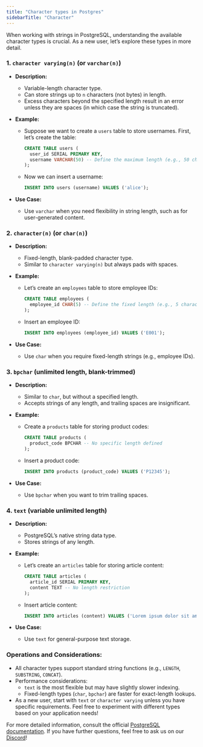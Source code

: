 ```yaml
---
title: "Character types in Postgres"
sidebarTitle: "Character"
---
```


When working with strings in PostgreSQL, understanding the available character types is crucial. As a new user, let’s explore these types in more detail.

### 1. `character varying(n)` (or `varchar(n)`)

- **Description:**
  - Variable-length character type.
  - Can store strings up to `n` characters (not bytes) in length.
  - Excess characters beyond the specified length result in an error unless they are spaces (in which case the string is truncated).
- **Example:**

  - Suppose we want to create a `users` table to store usernames. First, let’s create the table:

    ```sql
    CREATE TABLE users (
      user_id SERIAL PRIMARY KEY,
      username VARCHAR(50) -- Define the maximum length (e.g., 50 characters)
    );

    ```

  - Now we can insert a username:

    ```sql
    INSERT INTO users (username) VALUES ('alice');

    ```

- **Use Case:**
  - Use `varchar` when you need flexibility in string length, such as for user-generated content.

### 2. `character(n)` (or `char(n)`)

- **Description:**
  - Fixed-length, blank-padded character type.
  - Similar to `character varying(n)` but always pads with spaces.
- **Example:**

  - Let’s create an `employees` table to store employee IDs:

    ```sql
    CREATE TABLE employees (
      employee_id CHAR(5) -- Define the fixed length (e.g., 5 characters)
    );

    ```

  - Insert an employee ID:

    ```sql
    INSERT INTO employees (employee_id) VALUES ('E001');

    ```

- **Use Case:**
  - Use `char` when you require fixed-length strings (e.g., employee IDs).

### 3. `bpchar` (unlimited length, blank-trimmed)

- **Description:**
  - Similar to `char`, but without a specified length.
  - Accepts strings of any length, and trailing spaces are insignificant.
- **Example:**

  - Create a `products` table for storing product codes:

    ```sql
    CREATE TABLE products (
      product_code BPCHAR -- No specific length defined
    );

    ```

  - Insert a product code:

    ```sql
    INSERT INTO products (product_code) VALUES ('P12345');

    ```

- **Use Case:**
  - Use `bpchar` when you want to trim trailing spaces.

### 4. `text` (variable unlimited length)

- **Description:**
  - PostgreSQL’s native string data type.
  - Stores strings of any length.
- **Example:**

  - Let’s create an `articles` table for storing article content:

    ```sql
    CREATE TABLE articles (
      article_id SERIAL PRIMARY KEY,
      content TEXT -- No length restriction
    );

    ```

  - Insert article content:

    ```sql
    INSERT INTO articles (content) VALUES ('Lorem ipsum dolor sit amet...');

    ```

- **Use Case:**
  - Use `text` for general-purpose text storage.

### Operations and Considerations:

- All character types support standard string functions (e.g., `LENGTH`, `SUBSTRING`, `CONCAT`).
- Performance considerations:
  - `text` is the most flexible but may have slightly slower indexing.
  - Fixed-length types (`char`, `bpchar`) are faster for exact-length lookups.
- As a new user, start with `text` or `character varying` unless you have specific requirements. Feel free to experiment with different types based on your application needs!

For more detailed information, consult the official [PostgreSQL documentation](https://www.postgresql.org/docs/current/datatype-character.html). If you have further questions, feel free to ask us on our [Discord](https://discord.gg/8UuBB84tTy)!
